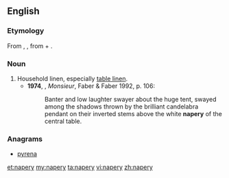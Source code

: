 ==English==
===Etymology===
From {{etyl|xno}} {{term|naperie}}, {{etyl|frm}} {{term|naperie}}, from {{term|nape}} + {{term|-erie}}.

===Noun===
{{en-noun|naperies|-}}

# Household linen, especially [[table linen]].
#*'''1974''', {{w|Lawrence Durrell}}, ''Monsieur'', Faber & Faber 1992, p. 106:
#*:Banter and low laughter swayer about the huge tent, swayed among the shadows thrown by the brilliant candelabra pendant on their inverted stems above the white '''napery''' of the central table.

===Anagrams===
* [[pyrena#English|pyrena]]

[[et:napery]]
[[my:napery]]
[[ta:napery]]
[[vi:napery]]
[[zh:napery]]